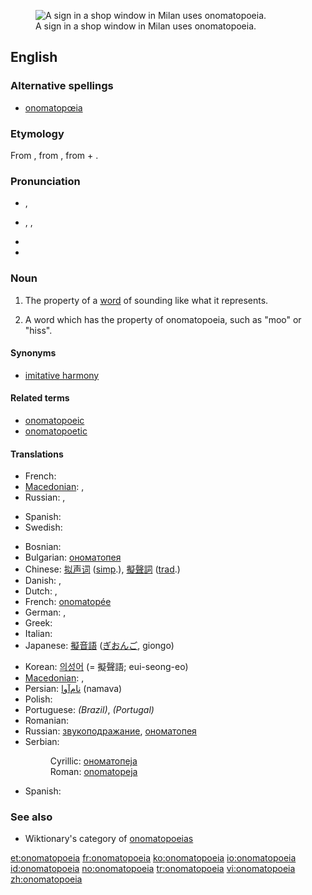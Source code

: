 {{was wotd|2006|April|10}}
{{wikipedia}}
[[Image:Clocks no tic tac.JPG|thumb|right|A sign in a shop window in Milan uses onomatopoeia.]]
==English==

===Alternative spellings===
* [[onomatopœia]]

===Etymology===
From {{etyl|grc}} {{term|ὀνοματοποιία|sc=polytonic|tr=onomatopoiia||the coining of a word in imitation of a sound|lang=grc}}, from {{term|ονοματοποιέω|sc=polytonic|tr=onomatopoieo||to coin names|lang=grc}}, from {{term|ὄνομα|sc=polytonic|tr=onoma||name|lang=grc}} + {{term|ποιέω|sc=polytonic|tr=poieo||to make, to do, to produce|lang=grc}}.

===Pronunciation===
* {{a|RP}} {{IPA|/ˌɒnəˌmætə'piə/}}, {{SAMPA|/%Qn@%m{t@"pi@/}}
* {{a|US}} {{enPR|än'ə-măt'ə-pēʹə ''or'' än'ə-mät'ə-pēʹə}}, {{IPA|/ˌɑːnəˌmætə'piə/|/ˌɑːnəˌmɑːtə'piə/}}, {{SAMPA|/%A:n@%m{t@"pi@/|/%A:n@%mA:t@"pi@/}}
* {{audio|en-us-onomatopoeia.ogg|Audio (US)}}
* {{rhymes|iə}}

===Noun===
{{en-noun|s|-}}

# {{uncountable}} The property of a [[word]] of sounding like what it represents.
# {{countable}} A word which has the property of onomatopoeia, such as "moo" or "hiss".

====Synonyms====
* [[imitative harmony]]

====Related terms====
* [[onomatopoeic]]
* [[onomatopoetic]]

====Translations====
{{trans-top|property}}
* French: {{t+|fr|onomatopée|f}}
* [[Macedonian]]: {{t|mk|ономатопеја|f|tr=onomatopéja|sc=Cyrl}},  {{t|mk|подражавање|n|tr=podražávanje|sc=Cyrl}}
* Russian: {{t+|ru|звукоподражание|sc=Cyrl}}, {{t+|ru|ономатопея|sc=Cyrl}}
{{trans-mid}}
* Spanish: {{t+|es|onomatopeya|f}}
* Swedish: {{t+|sv|onomatopoesi}}
{{trans-bottom}}

{{trans-top|word with this property}}
* Bosnian: {{t-|bs|onomatopeja|f}}
* Bulgarian: [[ономатопея#Bulgarian|ономатопея]] {{f}}
* Chinese: [[拟声词]] ([[Simplified Chinese|simp]].), [[擬聲詞]] ([[Traditional Chinese|trad]].)
* Danish: {{t+|da|onomatopoietikon}}, {{t+|da|lydord}}
* Dutch: {{t+|nl|onomatopee|f}}, {{t+|nl|klanknabootsing|f}}
* French: [[onomatopée]] {{f}}
* German: {{t-|de|Onomatopoese|f}}, {{t+|de|Onomatopöie|f}}
* Greek: {{t+|el|ονοματοποιία|f|sc=Grek}}
* Italian: {{t+|it|onomatopea}}
* Japanese: [[擬音語]] ([[ぎおんご]], giongo)
{{trans-mid}}
* Korean: [[의성어]] (= 擬聲語; eui-seong-eo)
* [[Macedonian]]: {{t|mk|ономатопеја|f|tr=onomatopéja|sc=Cyrl}},  {{t|mk|подражавање|n|tr=podražávanje|sc=Cyrl}}
* Persian: [[نام‌آوا]] (namava)
* Polish: {{t-|pl|onomatopeja|f}}
* Portuguese: {{t+|pt|onomatopéia}} ''(Brazil)'', {{t|pt|onomatopeia}} ''(Portugal)''
* Romanian: {{t-|ro|onomatopee|f}}
* Russian: [[звукоподражание]], [[ономатопея]]
* Serbian:
*: Cyrillic: [[ономатопеја#Serbian|ономатопеја]] {{f}}
*: Roman: [[onomatopeja#Serbian|onomatopeja]] {{f}}
* Spanish: {{t+|es|onomatopeya}}
{{trans-bottom}}

===See also===
* Wiktionary's category of [[:Category:Onomatopoeia|onomatopoeias]]

[[et:onomatopoeia]]
[[fr:onomatopoeia]]
[[ko:onomatopoeia]]
[[io:onomatopoeia]]
[[id:onomatopoeia]]
[[no:onomatopoeia]]
[[tr:onomatopoeia]]
[[vi:onomatopoeia]]
[[zh:onomatopoeia]]